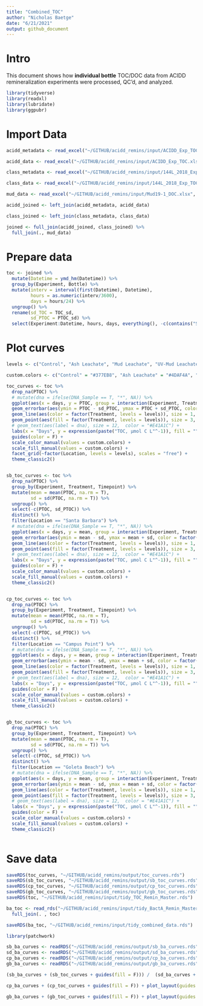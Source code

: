 ```yaml
---
title: "Combined_TOC"
author: "Nicholas Baetge"
date: "6/21/2021"
output: github_document
---
```


# Intro

This document shows how **individual bottle** TOC/DOC data from ACIDD remineralization experiments were processed, QC'd, and analyzed.

```r
library(tidyverse)
library(readxl)
library(lubridate)
library(ggpubr)
```

# Import Data

```r

acidd_metadata <- read_excel("~/GITHUB/acidd_remins/input/ACIDD_Exp_TOC.xlsx", sheet = "Metadata")

acidd_data <- read_excel("~/GITHUB/acidd_remins/input/ACIDD_Exp_TOC.xlsx", sheet = "Data")

class_metadata <- read_excel("~/GITHUB/acidd_remins/input/144L_2018_Exp_TOC.xlsx", sheet = "Metadata")

class_data <- read_excel("~/GITHUB/acidd_remins/input/144L_2018_Exp_TOC.xlsx", sheet = "Data")

mud_data <- read_excel("~/GITHUB/acidd_remins/input/Mud19-1_DOC.xlsx", sheet = "summary")

acidd_joined <- left_join(acidd_metadata, acidd_data)

class_joined <- left_join(class_metadata, class_data)

joined <- full_join(acidd_joined, class_joined) %>% 
  full_join(., mud_data)

```


# Prepare data

```r
toc <- joined %>% 
  mutate(Datetime = ymd_hm(Datetime)) %>% 
  group_by(Experiment, Bottle) %>% 
  mutate(interv = interval(first(Datetime), Datetime),
         hours = as.numeric(interv/3600), 
         days = hours/24) %>% 
  ungroup() %>% 
  rename(sd_TOC = TOC_sd,
         sd_PTOC = PTOC_sd) %>%
  select(Experiment:Datetime, hours, days, everything(), -c(contains("Sample"), interv))

```


# Plot curves

```r
levels <- c("Control", "Ash Leachate", "Mud Leachate", "UV-Mud Leachate", "Glucose_Nitrate_Phosphate", "San Diego", "Santa Barbara", "Campus Point", "Goleta Beach")

custom.colors <- c("Control" = "#377EB8", "Ash Leachate" = "#4DAF4A", "Mud Leachate" = "#E41A1C", "UV-Mud Leachate" = "#FF7F00", "Glucose_Nitrate_Phosphate" = "#313695", "Santa Barbara" = "#E41A1C", "San Diego" = "#FF7F00")

toc_curves <- toc %>% 
  drop_na(PTOC) %>% 
  # mutate(dna = ifelse(DNA_Sample == T, "*", NA)) %>% 
  ggplot(aes(x = days, y = PTOC, group = interaction(Experiment, Treatment, Bottle))) +
  geom_errorbar(aes(ymin = PTOC - sd_PTOC, ymax = PTOC + sd_PTOC, color = factor(Treatment, levels = levels)), width = 0.1) +
  geom_line(aes(color = factor(Treatment, levels = levels)), size = 1, alpha = 0.7) +
  geom_point(aes(fill = factor(Treatment, levels = levels)), size = 3, color = "black", shape = 21) +
  # geom_text(aes(label = dna), size = 12,  color = "#E41A1C") +
  labs(x = "Days", y = expression(paste("TOC, µmol C L"^-1)), fill = "") +
  guides(color = F) +
  scale_color_manual(values = custom.colors) +
  scale_fill_manual(values = custom.colors) +
  facet_grid(~factor(Location, levels = levels), scales = "free") +
  theme_classic2() 



```

```r

sb_toc_curves <- toc %>% 
  drop_na(PTOC) %>% 
  group_by(Experiment, Treatment, Timepoint) %>% 
  mutate(mean = mean(PTOC, na.rm = T),
         sd = sd(PTOC, na.rm = T)) %>% 
  ungroup() %>% 
  select(-c(PTOC, sd_PTOC)) %>% 
  distinct() %>% 
  filter(Location == "Santa Barbara") %>% 
  # mutate(dna = ifelse(DNA_Sample == T, "*", NA)) %>% 
  ggplot(aes(x = days, y = mean, group = interaction(Experiment, Treatment, Bottle))) +
  geom_errorbar(aes(ymin = mean - sd, ymax = mean + sd, color = factor(Treatment, levels = levels)), width = 0.1) +
  geom_line(aes(color = factor(Treatment, levels = levels)), size = 1, alpha = 0.7) +
  geom_point(aes(fill = factor(Treatment, levels = levels)), size = 3, color = "black", shape = 21) +
  # geom_text(aes(label = dna), size = 12,  color = "#E41A1C") +
  labs(x = "Days", y = expression(paste("TOC, µmol C L"^-1)), fill = "") +
  guides(color = F) +
  scale_color_manual(values = custom.colors) +
  scale_fill_manual(values = custom.colors) +
  theme_classic2() 



```

```r

cp_toc_curves <- toc %>% 
  drop_na(PTOC) %>% 
  group_by(Experiment, Treatment, Timepoint) %>% 
  mutate(mean = mean(PTOC, na.rm = T),
         sd = sd(PTOC, na.rm = T)) %>% 
  ungroup() %>% 
  select(-c(PTOC, sd_PTOC)) %>% 
  distinct() %>% 
  filter(Location == "Campus Point") %>% 
  # mutate(dna = ifelse(DNA_Sample == T, "*", NA)) %>% 
  ggplot(aes(x = days, y = mean, group = interaction(Experiment, Treatment, Bottle))) +
  geom_errorbar(aes(ymin = mean - sd, ymax = mean + sd, color = factor(Treatment, levels = levels)), width = 0.1) +
  geom_line(aes(color = factor(Treatment, levels = levels)), size = 1, alpha = 0.7) +
  geom_point(aes(fill = factor(Treatment, levels = levels)), size = 3, color = "black", shape = 21) +
  # geom_text(aes(label = dna), size = 12,  color = "#E41A1C") +
  labs(x = "Days", y = expression(paste("TOC, µmol C L"^-1)), fill = "") +
  guides(color = F) +
  scale_color_manual(values = custom.colors) +
  scale_fill_manual(values = custom.colors) +
  theme_classic2() 



```

```r

gb_toc_curves <- toc %>% 
  drop_na(PTOC) %>% 
  group_by(Experiment, Treatment, Timepoint) %>% 
  mutate(mean = mean(PTOC, na.rm = T),
         sd = sd(PTOC, na.rm = T)) %>% 
  ungroup() %>% 
  select(-c(PTOC, sd_PTOC)) %>% 
  distinct() %>% 
  filter(Location == "Goleta Beach") %>% 
  # mutate(dna = ifelse(DNA_Sample == T, "*", NA)) %>% 
  ggplot(aes(x = days, y = mean, group = interaction(Experiment, Treatment, Bottle))) +
  geom_errorbar(aes(ymin = mean - sd, ymax = mean + sd, color = factor(Treatment, levels = levels)), width = 0.1) +
  geom_line(aes(color = factor(Treatment, levels = levels)), size = 1, alpha = 0.7) +
  geom_point(aes(fill = factor(Treatment, levels = levels)), size = 3, color = "black", shape = 21) +
  # geom_text(aes(label = dna), size = 12,  color = "#E41A1C") +
  labs(x = "Days", y = expression(paste("TOC, µmol C L"^-1)), fill = "") +
  guides(color = F) +
  scale_color_manual(values = custom.colors) +
  scale_fill_manual(values = custom.colors) +
  theme_classic2() 



```




# Save data

```r
saveRDS(toc_curves, "~/GITHUB/acidd_remins/output/toc_curves.rds")
saveRDS(sb_toc_curves, "~/GITHUB/acidd_remins/output/sb_toc_curves.rds")
saveRDS(cp_toc_curves, "~/GITHUB/acidd_remins/output/cp_toc_curves.rds")
saveRDS(gb_toc_curves, "~/GITHUB/acidd_remins/output/gb_toc_curves.rds")
saveRDS(toc, "~/GITHUB/acidd_remins/input/tidy_TOC_Remin_Master.rds")
```

```r
ba_toc <- read_rds("~/GITHUB/acidd_remins/input/tidy_BactA_Remin_Master.rds") %>% 
  full_join(. , toc)

saveRDS(ba_toc, "~/GITHUB/acidd_remins/input/tidy_combined_data.rds")
```



```r
library(patchwork)
```

```r
sb_ba_curves <- readRDS("~/GITHUB/acidd_remins/output/sb_ba_curves.rds")
sd_ba_curves <- readRDS("~/GITHUB/acidd_remins/output/sd_ba_curves.rds")
cp_ba_curves <- readRDS("~/GITHUB/acidd_remins/output/cp_ba_curves.rds")
gb_ba_curves <- readRDS("~/GITHUB/acidd_remins/output/gb_ba_curves.rds")

```


```r
(sb_ba_curves + (sb_toc_curves + guides(fill = F))) /  (sd_ba_curves + guides(fill = F)) + plot_layout(guides = "collect") & plot_annotation(, tag_levels = "A")
```

```r
cp_ba_curves + (cp_toc_curves + guides(fill = F)) + plot_layout(guides = "collect") & plot_annotation(, tag_levels = "A")
```

```r
gb_ba_curves + (gb_toc_curves + guides(fill = F)) + plot_layout(guides = "collect") & plot_annotation(, tag_levels = "A")
```
